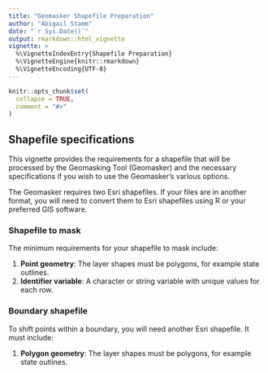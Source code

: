```yaml
---
title: "Geomasker Shapefile Preparation"
author: "Abigail Stamm"
date: "`r Sys.Date()`"
output: rmarkdown::html_vignette
vignette: >
  %\VignetteIndexEntry{Shapefile Preparation}
  %\VignetteEngine{knitr::rmarkdown}
  %\VignetteEncoding{UTF-8}
---
```


```r
knitr::opts_chunk$set(
  collapse = TRUE,
  comment = "#>"
)
```

## Shapefile specifications

This vignette provides the requirements for a shapefile that will be processed by the Geomasking Tool (Geomasker) and the necessary specifications if you wish to use the Geomasker's various options.

The Geomasker requires two Esri shapefiles. If your files are in another format, you will need to convert them to Esri shapefiles using R or your preferred GIS software.

### Shapefile to mask

The minimum requirements for your shapefile to mask include:

1. **Point geometry**: The layer shapes must be polygons, for example state outlines.
2. **Identifier variable**: A character or string variable with unique values for each row.



### Boundary shapefile

To shift points within a boundary, you will need another Esri shapefile. It must include:

1. **Polygon geometry**: The layer shapes must be polygons, for example state outlines.



